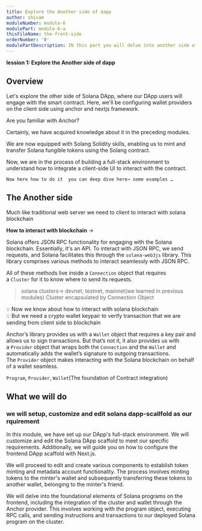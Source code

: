 ```yaml
---
title: Explore the Another side of dapp
author: shivam
moduleNumber: module-6
modulePart: module-6-a
thisFileName: the-front-side
orderNumber: '0'
modulePartDescription: IN this part you will delve into another side of solana dapp and understand client side foundation to integrate solana contract.
---
```


**lession 1: Explore the Another side of dapp**

## Overview

Let's explore the other side of Solana DApp, where our DApp users will engage with the smart contract. Here, we'll be configuring wallet providers on the client side using anchor and nextjs framework.

Are you familiar with Anchor?

Certainly, we have acquired knowledge about it in the preceding modules.

We are now equipped with Solang Solidity skills, enabling us to mint and transfer Solana fungible tokens using the Solang contract.

Now, we are in the process of building a full-stack environment to understand how to integrate a client-side UI to interact with the contract.

`Now here how to do it 
you can deep dive here→ some examples …`

## The Another side

Much like traditional web server we need to client to interact with solana blockchain

**How to interact with blockchain** →

Solana offers JSON RPC functionality for engaging with the Solana blockchain. Essentially, it's an API. To interact with JSON RPC, we send requests, and Solana facilitates this through the `solana-web3js` library. This library comprises various methods to interact seamlessly with JSON RPC.

All of these methods live inside a `Connection` object that requires a `Cluster` for it to know where to send its requests. 

> solana clusters→ devnet, testnet, mainnet(we learned in previous modules)
Cluster encapsulated by Connection Object
> 

<aside>
💡 Now we know about how to interact with solana blockchain

</aside>

<aside>
💡 But we need a crypto wallet keypair to verify transaction that we are sending from client side to blockchain

</aside>

Anchor’s library provides us with a `Wallet` object that requires a key pair and allows us to sign transactions. But that’s not it, it also provides us with a `Provider` object that wraps both the `Connection` and the `Wallet` and automatically adds the wallet’s signature to outgoing transactions. The `Provider` object makes interacting with the Solana blockchain on behalf of a wallet seamless.

`Program`, `Provider`, `Wallet`(The foundation of Contract integration)

## What we will do

### we will setup,  customize and edit solana dapp-scallfold as our rquirement

In this module, we have set up our DApp's full-stack environment. We will customize and edit the Solana DApp scaffold to meet our specific requirements. Additionally, we will guide you on how to configure the frontend DApp scaffold with Next.js.

We will proceed to edit and create various components to establish token minting and metadata account functionality. The process involves minting tokens to the minter's wallet and subsequently transferring these tokens to another wallet, belonging to the minter's friend.

We will delve into the foundational elements of Solana programs on the frontend, including the integration of the cluster and wallet through the Anchor provider. This involves working with the program object, executing RPC calls, and sending instructions and transactions to our deployed Solana program on the cluster.
